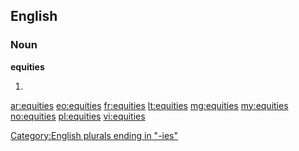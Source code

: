 ==English==

===Noun===
'''equities'''

# {{plural of|[[equity]]}}

[[Category:English plurals ending in "-ies"]]

[[ar:equities]]
[[eo:equities]]
[[fr:equities]]
[[lt:equities]]
[[mg:equities]]
[[my:equities]]
[[no:equities]]
[[pl:equities]]
[[vi:equities]]
